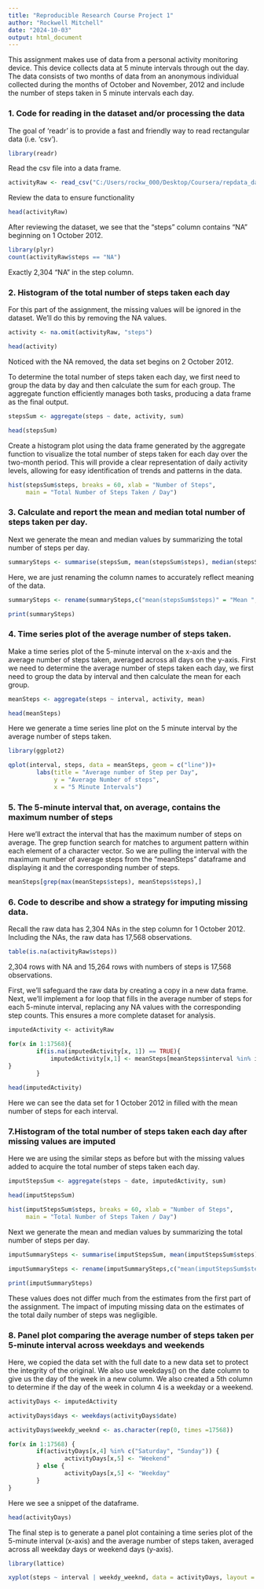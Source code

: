 ---
title: "Reproducible Research Course Project 1"
author: "Rockwell Mitchell"
date: "2024-10-03"
output: html_document
---
This assignment makes use of data from a personal activity monitoring device. This device collects data at 5 minute intervals through out the day. The data consists of two months of data from an anonymous individual collected during the months of October and November, 2012 and include the number of steps taken in 5 minute intervals each day.



### 1. Code for reading in the dataset and/or processing the data

The goal of 'readr' is to provide a fast and friendly way to read rectangular data (i.e. 'csv').
```{r}
library(readr)
```

Read the csv file into a data frame.
```{r message=FALSE, warning=FALSE}
activityRaw <- read_csv("C:/Users/rockw_000/Desktop/Coursera/repdata_data_activity/activity.csv")
```

Review the data to ensure functionality
```{r}
head(activityRaw)
```
After reviewing the dataset, we see that the "steps" column contains "NA" beginning on 1 October 2012.
```{r}
library(plyr)
count(activityRaw$steps == "NA")
```
Exactly 2,304 "NA" in the step column.



### 2. Histogram of the total number of steps taken each day

For this part of the assignment, the missing values will be ignored in the dataset. We'll do this by removing the NA values.
```{r}
activity <- na.omit(activityRaw, "steps")

head(activity)
```
Noticed with the NA removed, the data set begins on 2 October 2012.

To determine the total number of steps taken each day, we first need to group the data by day and then calculate the sum for each group. The aggregate function efficiently manages both tasks, producing a data frame as the final output.
```{r}
stepsSum <- aggregate(steps ~ date, activity, sum)

head(stepsSum)
```

Create a histogram plot using the data frame generated by the aggregate function to visualize the total number of steps taken for each day over the two-month period. This will provide a clear representation of daily activity levels, allowing for easy identification of trends and patterns in the data.
```{r}
hist(stepsSum$steps, breaks = 60, xlab = "Number of Steps", 
     main = "Total Number of Steps Taken / Day")
```



### 3. Calculate and report the mean and median total number of steps taken per day.

Next we generate the mean and median values by summarizing the total number of steps per day.
```{r}
summarySteps <- summarise(stepsSum, mean(stepsSum$steps), median(stepsSum$steps))
```

Here, we are just renaming the column names to accurately reflect meaning of the data.
```{r}
summarySteps <- rename(summarySteps,c("mean(stepsSum$steps)" = "Mean ", "median(stepsSum$steps)" = " Median"))

print(summarySteps)
```



### 4. Time series plot of the average number of steps taken.

Make a time series plot of the 5-minute interval on the x-axis and the average number of steps taken, averaged across all days on the y-axis. First we need to determine the average number of steps taken each day, we first need to group the data by interval and then calculate the mean for each group.
```{r}
meanSteps <- aggregate(steps ~ interval, activity, mean)

head(meanSteps)
```

Here we generate a time series line plot on the 5 minute interval by the average number of steps taken.
```{r warning=FALSE}
library(ggplot2)

qplot(interval, steps, data = meanSteps, geom = c("line"))+
        labs(title = "Average number of Step per Day", 
             y = "Average Number of steps", 
             x = "5 Minute Intervals")
```

### 5. The 5-minute interval that, on average, contains the maximum number of steps

Here we'll extract the interval that has the maximum number of steps on average. The grep function search for matches to argument pattern within each element of a character vector. So we are pulling the interval with the maximum number of average steps from the "meanSteps" dataframe and displaying it and the corresponding number of steps. 

```{r}
meanSteps[grep(max(meanSteps$steps), meanSteps$steps),]
```

### 6. Code to describe and show a strategy for imputing missing data.

Recall the raw data has 2,304 NAs in the step column for 1 October 2012. Including the NAs, the raw data has 17,568 observations.  

```{r}
table(is.na(activityRaw$steps))
```
2,304 rows with NA and 15,264 rows with numbers of steps is 17,568 observations.

First, we'll safeguard the raw data by creating a copy in a new data frame. Next, we'll implement a for loop that fills in the average number of steps for each 5-minute interval, replacing any NA values with the corresponding step counts. This ensures a more complete dataset for analysis.
```{r}
imputedActivity <- activityRaw

for(x in 1:17568){ 
        if(is.na(imputedActivity[x, 1]) == TRUE){
            imputedActivity[x,1] <- meanSteps[meanSteps$interval %in% imputedActivity[x,3],2]
}
        }
       
head(imputedActivity)
```
Here we can see the data set for 1 October 2012 in filled with the mean number of steps for each interval.


### 7.Histogram of the total number of steps taken each day after missing values are imputed
Here we are using the similar steps as before but with the missing values added to acquire the total number of steps taken each day.
```{r}
imputStepsSum <- aggregate(steps ~ date, imputedActivity, sum)

head(imputStepsSum)

hist(imputStepsSum$steps, breaks = 60, xlab = "Number of Steps", 
     main = "Total Number of Steps Taken / Day")
```

Next we generate the mean and median values by summarizing the total number of steps per day.
```{r}
imputSummarySteps <- summarise(imputStepsSum, mean(imputStepsSum$steps), median(imputStepsSum$steps))

imputSummarySteps <- rename(imputSummarySteps,c("mean(imputStepsSum$steps)" = "Mean ", "median(imputStepsSum$steps)" = " Median"))

print(imputSummarySteps)
```
These values does not differ much from the estimates from the first part of the assignment. The impact of imputing missing data on the estimates of the total daily number of steps was negligible.


### 8. Panel plot comparing the average number of steps taken per 5-minute interval across weekdays and weekends

Here, we copied the data set with the full date to a new data set to protect the integrity of the original. We also use weekdays() on the date column to give us the day of the week in a new column. We also created a 5th column to determine if the day of the week in column 4 is a weekday or a weekend.
```{r}
activityDays <- imputedActivity

activityDays$days <- weekdays(activityDays$date)

activityDays$weekdy_weeknd <- as.character(rep(0, times =17568))

for(x in 1:17568) {
        if(activityDays[x,4] %in% c("Saturday", "Sunday")) {
                activityDays[x,5] <- "Weekend"
        } else {
                activityDays[x,5] <- "Weekday"
        }
}
```

Here we see a snippet of the dataframe. 
```{r}
head(activityDays)
```

The final step is to generate a panel plot containing a time series plot of the 5-minute interval (x-axis) and the average number of steps taken, averaged across all weekday days or weekend days (y-axis). 
```{r}
library(lattice)

xyplot(steps ~ interval | weekdy_weeknd, data = activityDays, layout = c(1,2), type = "l")

```